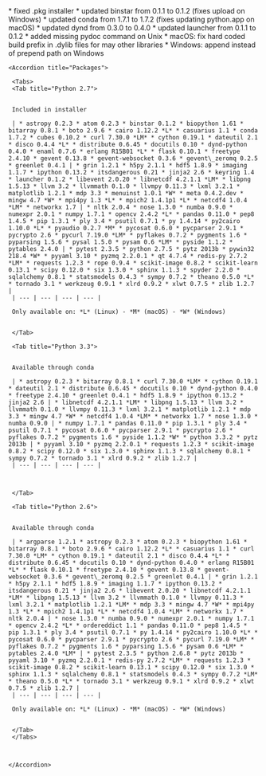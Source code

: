 <Update label="Anaconda 1.6.1 (Jul 03, 2013)" description="">
    * fixed .pkg installer
    * updated binstar from 0.1.1 to 0.1.2 (fixes upload on Windows)
    * updated conda from 1.7.1 to 1.7.2 (fixes updating python.app on macOS)
    * updated dynd from 0.3.0 to 0.4.0
    * updated launcher from 0.1.1 to 0.1.2
    * added missing pydoc command on Unix
    * macOS: fix hard coded build prefix in .dylib files for may other libraries
    * Windows: append instead of prepend path on Windows
    
    <Accordion title="Packages">
    
     <Tabs>
     <Tab title="Python 2.7">
     
     
     Included in installer
     
     | * astropy 0.2.3 * atom 0.2.3 * binstar 0.1.2 * biopython 1.61 * bitarray 0.8.1 * boto 2.9.6 * cairo 1.12.2 *L* * casuarius 1.1 * conda 1.7.2 * cubes 0.10.2 * curl 7.30.0 *LM* * cython 0.19.1 * dateutil 2.1 * disco 0.4.4 *L* * distribute 0.6.45 * docutils 0.10 * dynd-python 0.4.0 * enaml 0.7.6 * erlang R15B01 *L* * flask 0.10.1 * freetype 2.4.10 * gevent 0.13.8 * gevent-websocket 0.3.6 * gevent\_zeromq 0.2.5 * greenlet 0.4.1 | * grin 1.2.1 * h5py 2.1.1 * hdf5 1.8.9 * imaging 1.1.7 * ipython 0.13.2 * itsdangerous 0.21 * jinja2 2.6 * keyring 1.4 * launcher 0.1.2 * libevent 2.0.20 * libnetcdf 4.2.1.1 *LM* * libpng 1.5.13 * llvm 3.2 * llvmmath 0.1.0 * llvmpy 0.11.3 * lxml 3.2.1 * matplotlib 1.2.1 * mdp 3.3 * menuinst 1.0.1 *W* * meta 0.4.2.dev * mingw 4.7 *W* * mpi4py 1.3 *L* * mpich2 1.4.1p1 *L* * netcdf4 1.0.4 *LM* * networkx 1.7 | * nltk 2.0.4 * nose 1.3.0 * numba 0.9.0 * numexpr 2.0.1 * numpy 1.7.1 * opencv 2.4.2 *L* * pandas 0.11.0 * pep8 1.4.5 * pip 1.3.1 * ply 3.4 * psutil 0.7.1 * py 1.4.14 * py2cairo 1.10.0 *L* * pyaudio 0.2.7 *M* * pycosat 0.6.0 * pycparser 2.9.1 * pycrypto 2.6 * pycurl 7.19.0 *LM* * pyflakes 0.7.2 * pygments 1.6 * pyparsing 1.5.6 * pysal 1.5.0 * pysam 0.6 *LM* * pyside 1.1.2 * pytables 2.4.0 | * pytest 2.3.5 * python 2.7.5 * pytz 2013b * pywin32 218.4 *W* * pyyaml 3.10 * pyzmq 2.2.0.1 * qt 4.7.4 * redis-py 2.7.2 *LM* * requests 1.2.3 * rope 0.9.4 * scikit-image 0.8.2 * scikit-learn 0.13.1 * scipy 0.12.0 * six 1.3.0 * sphinx 1.1.3 * spyder 2.2.0 * sqlalchemy 0.8.1 * statsmodels 0.4.3 * sympy 0.7.2 * theano 0.5.0 *L* * tornado 3.1 * werkzeug 0.9.1 * xlrd 0.9.2 * xlwt 0.7.5 * zlib 1.2.7 |
     | --- | --- | --- | --- |
     
     Only available on: *L* (Linux) - *M* (macOS) - *W* (Windows)
     
     
     </Tab>
     
     <Tab title="Python 3.3">
     
     
     Available through conda
     
     | * astropy 0.2.3 * bitarray 0.8.1 * curl 7.30.0 *LM* * cython 0.19.1 * dateutil 2.1 * distribute 0.6.45 * docutils 0.10 * dynd-python 0.4.0 * freetype 2.4.10 * greenlet 0.4.1 * hdf5 1.8.9 * ipython 0.13.2 * jinja2 2.6 | * libnetcdf 4.2.1.1 *LM* * libpng 1.5.13 * llvm 3.2 * llvmmath 0.1.0 * llvmpy 0.11.3 * lxml 3.2.1 * matplotlib 1.2.1 * mdp 3.3 * mingw 4.7 *W* * netcdf4 1.0.4 *LM* * networkx 1.7 * nose 1.3.0 * numba 0.9.0 | * numpy 1.7.1 * pandas 0.11.0 * pip 1.3.1 * ply 3.4 * psutil 0.7.1 * pycosat 0.6.0 * pycparser 2.9.1 * pycrypto 2.6 * pyflakes 0.7.2 * pygments 1.6 * pyside 1.1.2 *W* * python 3.3.2 * pytz 2013b | * pyyaml 3.10 * pyzmq 2.2.0.1 * requests 1.2.3 * scikit-image 0.8.2 * scipy 0.12.0 * six 1.3.0 * sphinx 1.1.3 * sqlalchemy 0.8.1 * sympy 0.7.2 * tornado 3.1 * xlrd 0.9.2 * zlib 1.2.7 |
     | --- | --- | --- | --- |
     
     
     
     </Tab>
     
     <Tab title="Python 2.6">
     
     
     Available through conda
     
     | * argparse 1.2.1 * astropy 0.2.3 * atom 0.2.3 * biopython 1.61 * bitarray 0.8.1 * boto 2.9.6 * cairo 1.12.2 *L* * casuarius 1.1 * curl 7.30.0 *LM* * cython 0.19.1 * dateutil 2.1 * disco 0.4.4 *L* * distribute 0.6.45 * docutils 0.10 * dynd-python 0.4.0 * erlang R15B01 *L* * flask 0.10.1 * freetype 2.4.10 * gevent 0.13.8 * gevent-websocket 0.3.6 * gevent\_zeromq 0.2.5 * greenlet 0.4.1 | * grin 1.2.1 * h5py 2.1.1 * hdf5 1.8.9 * imaging 1.1.7 * ipython 0.13.2 * itsdangerous 0.21 * jinja2 2.6 * libevent 2.0.20 * libnetcdf 4.2.1.1 *LM* * libpng 1.5.13 * llvm 3.2 * llvmmath 0.1.0 * llvmpy 0.11.3 * lxml 3.2.1 * matplotlib 1.2.1 *LM* * mdp 3.3 * mingw 4.7 *W* * mpi4py 1.3 *L* * mpich2 1.4.1p1 *L* * netcdf4 1.0.4 *LM* * networkx 1.7 * nltk 2.0.4 | * nose 1.3.0 * numba 0.9.0 * numexpr 2.0.1 * numpy 1.7.1 * opencv 2.4.2 *L* * ordereddict 1.1 * pandas 0.11.0 * pep8 1.4.5 * pip 1.3.1 * ply 3.4 * psutil 0.7.1 * py 1.4.14 * py2cairo 1.10.0 *L* * pycosat 0.6.0 * pycparser 2.9.1 * pycrypto 2.6 * pycurl 7.19.0 *LM* * pyflakes 0.7.2 * pygments 1.6 * pyparsing 1.5.6 * pysam 0.6 *LM* * pytables 2.4.0 *LM* | * pytest 2.3.5 * python 2.6.8 * pytz 2013b * pyyaml 3.10 * pyzmq 2.2.0.1 * redis-py 2.7.2 *LM* * requests 1.2.3 * scikit-image 0.8.2 * scikit-learn 0.13.1 * scipy 0.12.0 * six 1.3.0 * sphinx 1.1.3 * sqlalchemy 0.8.1 * statsmodels 0.4.3 * sympy 0.7.2 *LM* * theano 0.5.0 *L* * tornado 3.1 * werkzeug 0.9.1 * xlrd 0.9.2 * xlwt 0.7.5 * zlib 1.2.7 |
     | --- | --- | --- | --- |
     
     Only available on: *L* (Linux) - *M* (macOS) - *W* (Windows)
     
     
     </Tab>
     </Tabs>
    
    
    
    </Accordion>
</Update>